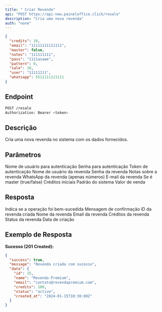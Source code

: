 ```yaml
---
title: " Criar Revenda"
api: "POST https://api-new.paineloffice.click/resale"
description: "Cria uma nova revenda"
auth: "none"
---
```


<RequestExample>

```json Exemplo de Body
{
  "credits": 10,
  "email": "11111111111111",
  "master": false,
  "notes": "111111111",
  "pass": "1111asawe",
  "pattern": 0,
  "sale": 10,
  "user": "11111111",
  "whatsapp": 5511111111111
}
```

</RequestExample>

## Endpoint

<CodeGroup>

```bash Requisição
POST /resale
Authorization: Bearer <token>
```

</CodeGroup>

## Descrição

Cria uma nova revenda no sistema com os dados fornecidos.

## Parâmetros

<ParamField query="username" type="string" required>
  Nome de usuário para autenticação
</ParamField>

<ParamField query="password" type="string" required>
  Senha para autenticação
</ParamField>

<ParamField query="token" type="string" required>
  Token de autenticação
</ParamField>

<ParamField body="user" type="string" required>
  Nome de usuário da revenda
</ParamField>

<ParamField body="pass" type="string" required>
  Senha da revenda
</ParamField>

<ParamField body="notes" type="string">
  Notas sobre a revenda
</ParamField>

<ParamField body="whatsapp" type="number">
  WhatsApp da revenda (apenas números)
</ParamField>

<ParamField body="email" type="string" required>
  E-mail da revenda
</ParamField>

<ParamField body="master" type="boolean">
  Se é master (true/false)
</ParamField>

<ParamField body="credits" type="number">
  Créditos iniciais
</ParamField>

<ParamField body="pattern" type="integer">
  Padrão do sistema
</ParamField>

<ParamField body="sale" type="number">
  Valor de venda
</ParamField>

## Resposta

<ResponseField name="success" type="boolean">
  Indica se a operação foi bem-sucedida
</ResponseField>

<ResponseField name="message" type="string">
  Mensagem de confirmação
</ResponseField>

<ResponseField name="data" type="object">
  <Expandable title="properties">
    <ResponseField name="id" type="integer">
      ID da revenda criada
    </ResponseField>
    <ResponseField name="name" type="string">
      Nome da revenda
    </ResponseField>
    <ResponseField name="email" type="string">
      Email da revenda
    </ResponseField>
    <ResponseField name="credits" type="number">
      Créditos da revenda
    </ResponseField>
    <ResponseField name="status" type="string">
      Status da revenda
    </ResponseField>
    <ResponseField name="created_at" type="string">
      Data de criação
    </ResponseField>
  </Expandable>
</ResponseField>

## Exemplo de Resposta

**Sucesso (201 Created):**
```json
{
  "success": true,
  "message": "Revenda criada com sucesso",
  "data": {
    "id": 15,
    "name": "Revenda Premium",
    "email": "contato@revendapremium.com",
    "credits": 100,
    "status": "active",
    "created_at": "2024-01-15T10:30:00Z"
  }
}
```